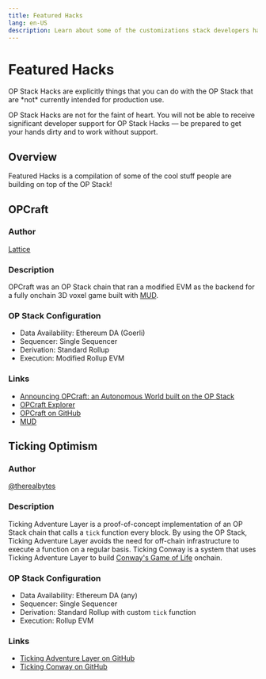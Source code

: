 ```yaml
---
title: Featured Hacks
lang: en-US
description: Learn about some of the customizations stack developers have made for an OP Stack chain.
---
```



# Featured Hacks

<Callout type="warning">
  OP Stack Hacks are explicitly things that you can do with the OP Stack that are *not* currently intended for production use.

  OP Stack Hacks are not for the faint of heart. You will not be able to receive significant developer support for OP Stack Hacks — be prepared to get your hands dirty and to work without support.
</Callout>

## Overview

Featured Hacks is a compilation of some of the cool stuff people are building on top of the OP Stack!

## OPCraft

### Author

[Lattice](https://lattice.xyz/)

### Description

OPCraft was an OP Stack chain that ran a modified EVM as the backend for a fully onchain 3D voxel game built with [MUD](https://mud.dev/).

### OP Stack Configuration

*   Data Availability: Ethereum DA (Goerli)
*   Sequencer: Single Sequencer
*   Derivation: Standard Rollup
*   Execution: Modified Rollup EVM

### Links

*   [Announcing OPCraft: an Autonomous World built on the OP Stack](https://web.archive.org/web/20231004175307/https://blog.oplabs.co/opcraft-autonomous-world//)
*   [OPCraft Explorer](https://opcraft.mud.dev/)
*   [OPCraft on GitHub](https://github.com/latticexyz/opcraft)
*   [MUD](https://mud.dev/)

## Ticking Optimism

### Author

[@therealbytes](https://twitter.com/therealbytes)

### Description

Ticking Adventure Layer is a proof-of-concept implementation of an OP Stack chain that calls a `tick` function every block. By using the OP Stack, Ticking Adventure Layer avoids the need for off-chain infrastructure to execute a function on a regular basis. Ticking Conway is a system that uses Ticking Adventure Layer to build [Conway's Game of Life](https://conwaylife.com/) onchain.

### OP Stack Configuration

*   Data Availability: Ethereum DA (any)
*   Sequencer: Single Sequencer
*   Derivation: Standard Rollup with custom `tick` function
*   Execution: Rollup EVM

### Links

*   [Ticking Adventure Layer on GitHub](https://github.com/therealbytes/ticking-optimism)
*   [Ticking Conway on GitHub](https://github.com/therealbytes/ticking-conway)
